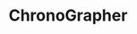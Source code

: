 ---
title: 'ChronoGrapher'
description: 'Mintlify gives you complete control over the look and feel of your documentation using the docs.json file'
icon: 'cube'
---